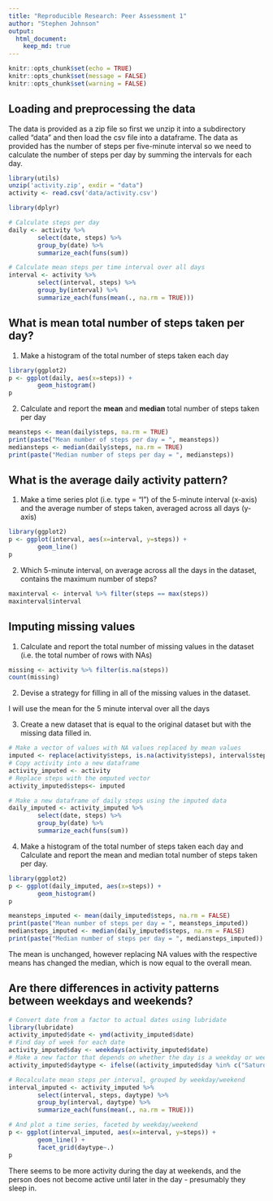 ```yaml
---
title: "Reproducible Research: Peer Assessment 1"
author: "Stephen Johnson"
output: 
  html_document:
    keep_md: true
---
```


```r
knitr::opts_chunk$set(echo = TRUE)
knitr::opts_chunk$set(message = FALSE)
knitr::opts_chunk$set(warning = FALSE)
```

## Loading and preprocessing the data

The data is provided as a zip file so first we unzip it into a subdirectory called "data" and then load the csv file into a dataframe. The data as provided has the number of steps per five-minute interval so we need to calculate the number of steps per day by summing the intervals for each day.

```r
library(utils)
unzip('activity.zip', exdir = "data")
activity <- read.csv('data/activity.csv')

library(dplyr)

# Calculate steps per day
daily <- activity %>% 
        select(date, steps) %>%
        group_by(date) %>%
        summarize_each(funs(sum))

# Calculate mean steps per time interval over all days
interval <- activity %>% 
        select(interval, steps) %>%
        group_by(interval) %>%
        summarize_each(funs(mean(., na.rm = TRUE)))
```



## What is mean total number of steps taken per day?

1. Make a histogram of the total number of steps taken each day

```r
library(ggplot2)
p <- ggplot(daily, aes(x=steps)) +
        geom_histogram()
p
```


2. Calculate and report the **mean** and **median** total number of steps taken per day

```r
meansteps <- mean(daily$steps, na.rm = TRUE)
print(paste("Mean number of steps per day = ", meansteps))
mediansteps <- median(daily$steps, na.rm = TRUE)
print(paste("Median number of steps per day = ", mediansteps))
```


## What is the average daily activity pattern?

1. Make a time series plot (i.e. type = "l") of the 5-minute interval (x-axis)
and the average number of steps taken, averaged across all days (y-axis)

```r
library(ggplot2)
p <- ggplot(interval, aes(x=interval, y=steps)) +
        geom_line()
p
```

2. Which 5-minute interval, on average across all the days in the dataset,
contains the maximum number of steps?

```r
maxinterval <- interval %>% filter(steps == max(steps))
maxinterval$interval
```



## Imputing missing values

1. Calculate and report the total number of missing values in the dataset
(i.e. the total number of rows with NAs)

```r
missing <- activity %>% filter(is.na(steps))
count(missing)
```


2. Devise a strategy for filling in all of the missing values in the dataset.

I will use the mean for the 5 minute interval over all the days

3. Create a new dataset that is equal to the original dataset but with the
missing data filled in.

```r
# Make a vector of values with NA values replaced by mean values
imputed <- replace(activity$steps, is.na(activity$steps), interval$steps)
# Copy activity into a new dataframe
activity_imputed <- activity
# Replace steps with the omputed vector
activity_imputed$steps<- imputed

# Make a new dataframe of daily steps using the imputed data
daily_imputed <- activity_imputed %>% 
        select(date, steps) %>%
        group_by(date) %>%
        summarize_each(funs(sum))
```


4. Make a histogram of the total number of steps taken each day and Calculate
and report the mean and median total number of steps taken per day. 

```r
library(ggplot2)
p <- ggplot(daily_imputed, aes(x=steps)) +
        geom_histogram()
p
```

```r
meansteps_imputed <- mean(daily_imputed$steps, na.rm = FALSE)
print(paste("Mean number of steps per day = ", meansteps_imputed))
mediansteps_imputed <- median(daily_imputed$steps, na.rm = FALSE)
print(paste("Median number of steps per day = ", mediansteps_imputed))
```

The mean is unchanged, however replacing NA values with the respective means has changed the median, which is now equal to the overall mean.

## Are there differences in activity patterns between weekdays and weekends?

``` r
# Convert date from a factor to actual dates using lubridate
library(lubridate)
activity_imputed$date <- ymd(activity_imputed$date)
# Find day of week for each date
activity_imputed$day <- weekdays(activity_imputed$date)
# Make a new factor that depends on whether the day is a weekday or weekend
activity_imputed$daytype <- ifelse((activity_imputed$day %in% c("Saturday", "Sunday")), "weekend", "weekday")

# Recalculate mean steps per interval, grouped by weekday/weekend
interval_imputed <- activity_imputed %>% 
        select(interval, steps, daytype) %>%
        group_by(interval, daytype) %>%
        summarize_each(funs(mean(., na.rm = TRUE)))

# And plot a time series, faceted by weekday/weekend
p <- ggplot(interval_imputed, aes(x=interval, y=steps)) +
        geom_line() +
        facet_grid(daytype~.)
p
```

There seems to be more activity during the day at weekends, and the person does not become active until later in the day - presumably they sleep in.

